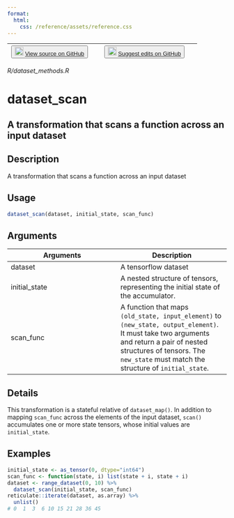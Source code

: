 ```yaml
---
format:
  html:
    css: /reference/assets/reference.css
---
```


| <button class="button"> ![](/reference/assets/GitHub-Mark-32px.png){width="20"} [View source on GitHub](https://github.com/rstudio/tfdatasets//blob/main/R/dataset_methods.R) </button> | <button class="button"> ![](/reference/assets/GitHub-Mark-32px.png){width="20"} [Suggest edits on GitHub](https://github.com/rstudio/tfdatasets//edit/main/R/dataset_methods.R) </button> |
|:------------------------------:|:--------------------------------------:|

*R/dataset_methods.R*

# dataset_scan

## A transformation that scans a function across an input dataset

## Description
A transformation that scans a function across an input dataset 


## Usage
```r
dataset_scan(dataset, initial_state, scan_func) 
```

## Arguments
|Arguments|Description|
|---|---|
| dataset | A tensorflow dataset |
| initial_state | A nested structure of tensors, representing the initial state of the accumulator. |
| scan_func | A function that maps `(old_state, input_element)` to `(new_state, output_element)`. It must take two arguments and return a pair of nested structures of tensors. The `new_state` must match the structure of `initial_state`. |

## Details
This transformation is a stateful relative of `dataset_map()`. In addition to mapping `scan_func` across the elements of the input dataset, `scan()` accumulates one or more state tensors, whose initial values are `initial_state`. 




## Examples
```r
initial_state <- as_tensor(0, dtype="int64") 
scan_func <- function(state, i) list(state + i, state + i) 
dataset <- range_dataset(0, 10) %>% 
  dataset_scan(initial_state, scan_func) 
reticulate::iterate(dataset, as.array) %>% 
  unlist() 
# 0  1  3  6 10 15 21 28 36 45 
```


